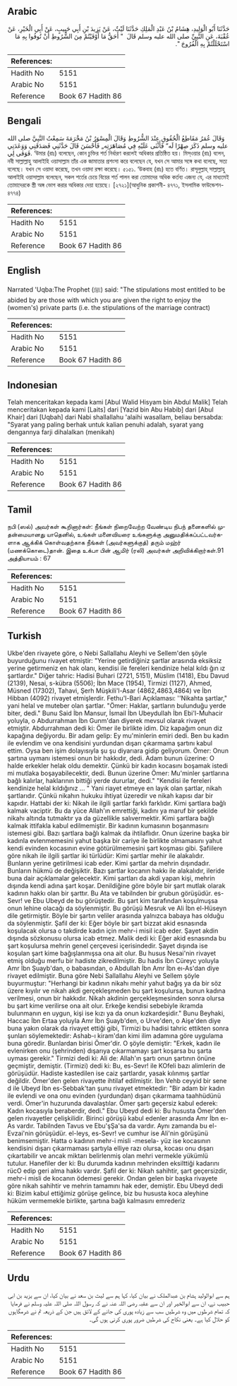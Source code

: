 ## Arabic


<div dir="rtl" lang="ar" style={{fontSize:'larger',backgroundColor:'#f8f9fa',padding:20}}>
حَدَّثَنَا أَبُو الْوَلِيدِ، هِشَامُ بْنُ عَبْدِ الْمَلِكِ حَدَّثَنَا لَيْثٌ، عَنْ يَزِيدَ بْنِ أَبِي حَبِيبٍ، عَنْ أَبِي الْخَيْرِ، عَنْ عُقْبَةَ، عَنِ النَّبِيِّ صلى الله عليه وسلم قَالَ ‏ "‏ أَحَقُّ مَا أَوْفَيْتُمْ مِنَ الشُّرُوطِ أَنْ تُوفُوا بِهِ مَا اسْتَحْلَلْتُمْ بِهِ الْفُرُوجَ ‏"‏‏.‏
</div>
<div style={{backgroundColor:'#f8f9fa',padding:20, marginBottom: 10}}><table> <thead> <tr> <th>References:</th> <th></th> </tr> </thead> <tbody><tr><td>Hadith No</td><td>5151</td></tr><tr><td>Arabic No</td><td>5151</td></tr><tr><td>Reference</td><td>Book 67 Hadith 86</td></tr></tbody></table></div>

## Bengali


<div dir="ltr" lang="bn" style={{fontSize:'larger',backgroundColor:'#f8f9fa',padding:20}}>
وَقَالَ عُمَرُ مَقَاطِعُ الْحُقُوقِ عِنْدَ الشُّرُوطِ وَقَالَ الْمِسْوَرُ بْنُ مَخْرَمَةَ سَمِعْتُ النَّبِيَّ صلى الله عليه وسلم ذَكَرَ صِهْرًا لَه“ فَأَثْنٰى عَلَيْهِ فِي مُصَاهَرَتِه„ فَأَحْسَنَ قَالَ حَدَّثَنِي فَصَدَقَنِي وَوَعَدَنِي فَوَفٰى لِي. ‘উমার (রাঃ) বলেছেন, কোন চুক্তির শর্ত নির্ধারণ করলেই অধিকার প্রতিষ্ঠিত হয়। মিস্ওয়ার (রাঃ) বলেন, নবী সাল্লাল্লাহু আলাইহি ওয়াসাল্লাম তাঁর এক জামাতার প্রশংসা করে বলেছেন যে, যখন সে আমার সঙ্গে কথা বলেছে, সত্য বলেছে। যখন সে ওয়াদা করেছে, তখন ওয়াদা রক্ষা করেছে। ৫১৫১. ‘উকবাহ (রাঃ) হতে বর্ণিত। রাসূলুল্লাহ্ সাল্লাল্লাহু আলাইহি ওয়াসাল্লাম বলেছেন, সকল শর্তের চেয়ে বিয়ের শর্ত পালন করা তোমাদের অধিক কর্তব্য এজন্য যে, এর মাধ্যমেই তোমাদেরকে স্ত্রী অঙ্গ ভোগ করার অধিকার দেয়া হয়েছে। [২৭২১](আধুনিক প্রকাশনী- ৪৭৭১, ইসলামিক ফাউন্ডেশন- ৪৭৭৪)
</div>
<div style={{backgroundColor:'#f8f9fa',padding:20, marginBottom: 10}}><table> <thead> <tr> <th>References:</th> <th></th> </tr> </thead> <tbody><tr><td>Hadith No</td><td>5151</td></tr><tr><td>Arabic No</td><td>5151</td></tr><tr><td>Reference</td><td>Book 67 Hadith 86</td></tr></tbody></table></div>

## English


<div dir="ltr" lang="en" style={{fontSize:'larger',backgroundColor:'#f8f9fa',padding:20}}>
Narrated 'Uqba:The Prophet (ﷺ) said: "The stipulations most entitled to be abided by are those with which you are given the right to enjoy the (women's) private parts (i.e. the stipulations of the marriage contract)
</div>
<div style={{backgroundColor:'#f8f9fa',padding:20, marginBottom: 10}}><table> <thead> <tr> <th>References:</th> <th></th> </tr> </thead> <tbody><tr><td>Hadith No</td><td>5151</td></tr><tr><td>Arabic No</td><td>5151</td></tr><tr><td>Reference</td><td>Book 67 Hadith 86</td></tr></tbody></table></div>

## Indonesian


<div dir="ltr" lang="id" style={{fontSize:'larger',backgroundColor:'#f8f9fa',padding:20}}>
Telah menceritakan kepada kami [Abul Walid Hisyam bin Abdul Malik] Telah menceritakan kepada kami [Laits] dari [Yazid bin Abu Habib] dari [Abul Khair] dari [Uqbah] dari Nabi shallallahu 'alaihi wasallam, beliau bersabda: "Syarat yang paling berhak untuk kalian penuhi adalah, syarat yang dengannya farji dihalalkan (menikah)
</div>
<div style={{backgroundColor:'#f8f9fa',padding:20, marginBottom: 10}}><table> <thead> <tr> <th>References:</th> <th></th> </tr> </thead> <tbody><tr><td>Hadith No</td><td>5151</td></tr><tr><td>Arabic No</td><td>5151</td></tr><tr><td>Reference</td><td>Book 67 Hadith 86</td></tr></tbody></table></div>

## Tamil


<div dir="ltr" lang="ta" style={{fontSize:'larger',backgroundColor:'#f8f9fa',padding:20}}>
நபி (ஸல்) அவர்கள் கூறினார்கள்: நீங்கள் நிறைவேற்ற வேண்டிய நிபந் தனைகளில் முதன்மையானது யாதெனில், உங்கள் மனைவியரை உங்களுக்கு அனுமதிக்கப்பட்டவர்களாக ஆக்கிக் கொள்வதற்காக நீங்கள் (அவர்களுக்குத்) தரும் மஹ்ர் (மணக்கொடை)தான். இதை உக்பா பின் ஆமிர் (ரலி) அவர்கள் அறிவிக்கிறார்கள்.91 அத்தியாயம் : 67
</div>
<div style={{backgroundColor:'#f8f9fa',padding:20, marginBottom: 10}}><table> <thead> <tr> <th>References:</th> <th></th> </tr> </thead> <tbody><tr><td>Hadith No</td><td>5151</td></tr><tr><td>Arabic No</td><td>5151</td></tr><tr><td>Reference</td><td>Book 67 Hadith 86</td></tr></tbody></table></div>

## Turkish


<div dir="ltr" lang="tr" style={{fontSize:'larger',backgroundColor:'#f8f9fa',padding:20}}>
Ukbe'den rivayete göre, o Nebi Sallallahu Aleyhi ve Sellem'den şöyle buyurduğunu rivayet etmiştir: "Yerine getirdiğiniz şartlar arasında eksiksiz yerine getirmeniz en hak olanı, kendisi ile fereleri kendinize helal kıldı ğın ız şartlardır." Diğer tahric: Hadisi Buhari (2721, 5151), Müslim (1418), Ebu Davud (2139), Nesai, s-kübra (5506); İbn Mace (1954), Tirmizi (1127), Ahmed, Müsned (17302), Tahavi, Şerh Müşkili'l-Asar (4862,4863,4864) ve İbn Hibban (4092) rivayet etmişlerdir. Fethu'l-Bari Açıklaması: ''Nikahta şartlar," yani helal ve muteber olan şartlar. "Ömer: Haklar, şartların bulunduğu yerde biter, dedi." Bunu Said İbn Mansur, İsmail İbn Ubeydullah İbn Ebi'l-Muhacir yoluyla, o Abdurrahman İbn Gunm'dan diyerek mevsul olarak rivayet etmiştir. Abdurrahman dedi ki: Ömer ile birlikte idim. Diz kapağım onun diz kapağına değiyordu. Bir adam gelip: Ey mu'minlerin emiri dedi. Ben bu kadın ile evlendim ve ona kendisini yurdundan dışarı çıkarmama şartını kabul ettim. Oysa ben işim dolayısıyla şu şu diyarıara gidip geliyorum. Ömer: Onun şartına uymanı istemesi onun bir hakkıdır, dedi. Adam bunun üzerine: O halde erkekler helak oldu demektir. Çünkü bir kadın kocasını boşamak istedi mi mutlaka boşayabilecektir, dedi. Bunun üzerine Ömer: Mu'minler şartlarına bağlı kalırlar, haklarının bittiği yerde dururlar, dedi." "Kendisi ile fereleri kendinize helal kıldığınız ... " Yani riayet etmeye en layık olan şartlar, nikah şartlarıdır. Çünkü nikahın hukuku ihtiyat üzeredir ve nikah kapısı dar bir kapıdır. Hattabi der ki: Nikah ile ilgili şartlar farklı farklıdır. Kimi şartlara bağlı kalmak vaciptir. Bu da yüce Allah'ın emrettiği, kadını ya maruf bir şekilde nikahı altında tutmaktır ya da güzellikle salıvermektir. Kimi şartlara bağlı kalmak ittifakla kabul edilmemiştir. Bir kadının kumasının boşanmasını istemesi gibi. Bazı şartlara bağlı kalmak da ihtilaflıdır. Onun üzerine başka bir kadınla evlenmemesini yahut başka bir cariye ile birlikte olmamasını yahut kendi evinden kocasının evine götürülmemesini şart koşması gibi. Şafiilere göre nikah ile ilgili şartlar iki türlüdür: Kimi şartlar mehir ile alakalıdır. Bunların yerine getirilmesi icab eder. Kimi şartlar da mehrin dışındadır. Bunların hükmü de değişiktir. Bazı şartlar kocanın hakkı ile alakalıdır, ileride buna dair açıklamalar gelecektir. Kimi şartları da akdi yapan kişi, mehrin dışında kendi adına şart koşar. Denildiğine göre böyle bir şart mutlak olarak kadının hakkı olan bir şarttır. Bu Ata ve tabilnden bir grubun görüşüdür. es-Sevr! ve Ebu Ubeyd de bu görüştedir. Bu şart kim tarafından koşulmuşsa onun lehine olacağı da söylenmiştir. Bu görüşü Mesruk ve Ali İbn el-Hüseyn dile getirmiştir. Böyle bir şartın veliler arasında yalnızca babaya has olduğu da söylenmiştir. Şafil der ki: Eğer böyle bir şart bizzat akid esnasında koşulacak olursa o takdirde kadın için mehr-i misil icab eder. Şayet akdin dışında sözkonusu olursa icab etmez. Malik dedi ki: Eğer akid esnasında bu şart koşulursa mehrin genel çerçevesi içerisindedir. Şayet dışında ise koşulan şart kime bağışlanmışsa ona ait olur. Bu husus Nesai'nin rivayet etmiş olduğu merfu bir hadiste zikredilmiştir. Bu hadis İbn Cüreyc yoluyla Amr İbn Şuayb'dan, o babasından, o Abdullah İbn Amr İbn eı-As'dan diye rivayet edilmiştir. Buna göre Nebi Sallallahu Aleyhi ve Sellem şöyle buyurmuştur: "Herhangi bir kadının nikahı mehir yahut bağış ya da bir söz üzere kıyılır ve nikah akdi gerçekleşmeden bu şart koşulursa, bunun kadına verilmesi, onun bir hakkıdır. Nikah akdinin gerçekleşmesinden sonra olursa bu şart kime verilirse ona ait olur. Erkeğe kendisi sebebiyle ikramda bulunmanın en uygun, kişi ise kızı ya da onun kızkardeşidir." Bunu Beyhaki, Haccac İbn Ertaa yoluyla Amr İbn Şuayb'den, o Urve'den, o Aişe'den diye buna yakın olarak da rivayet ettiği gibi, Tirmizi bu hadisi tahric ettikten sonra şunları söylemektedir: Ashab-ı kiram'dan kimi ilim adamına göre uygulama buna göredir. Bunlardan birisi Ömer'dir. O şöyle demiştir: "Erkek, kadın ile evlenirken onu (şehrinden) dışarıya çıkarmamayı şart koşarsa bu şarta uyması gerekir." Tirmizi dedi ki: Ali de: Allah'ın şartı onun şartının önüne geçmiştir, demiştir. (Tirmizi) dedi ki: Bu, es-Sevr! ile KOfeli bazı alimlerin de görüşüdür. Hadiste kastedilen ise caiz şartlardır, yasak kılınmış şartlar değildir. Ömer'den gelen rivayette ihtilaf edilmiştir. İbn Vehb ceyyid bir sene d ile Ubeyd İbn es-Sebbak'tan şunu rivayet etmektedir: "Bir adam bir kadın ile evlendi ve ona onu evinden (yurdundan) dışarı çıkarmama taahhüdünü verdi. Ömer'in huzurunda davalaştılar. Ömer şartı geçersiz kabul ederek: Kadın kocasıyla beraberdir, dedi." Ebu Ubeyd dedi ki: Bu hususta Ömer'den gelen rivayetler çelişkilidir. Birinci görüşü kabul edenler arasında Amr İbn eı-As vardır. Tabilnden Tavus ve Ebu'şŞa'sa da vardır. Aynı zamanda bu el-Evzai'nin görüşüdür. el-leys, es-Sevr! ve cumhur ise Ali'nin görüşünü benimsemiştir. Hatta o kadının mehr-i misli -mesela- yüz ise kocasının kendisini dışarı çıkarmaması şartıyla elliye razı olursa, kocası onu dışarı çıkartabilir ve ancak miktarı belirlenmiş olan mehri vermekle yükümlü tutulur. Hanefiler der ki: Bu durumda kadının mehrinden eksilttiği kadarını rücO edip geri alma hakkı vardır. Şafil der ki: Nikah sahihtir, şart geçersizdir, mehr-i misli de kocanın ödemesi gerekir. Ondan gelen bir başka rivayete göre nikah sahihtir ve mehrin tamamını hak eder, demiştir. Ebu Ubeyd dedi ki: Bizim kabul ettiğimiz görüşe gelince, biz bu hususta koca aleyhine hüküm vermemekle birlikte, şartına bağlı kalmasını emrederiz
</div>
<div style={{backgroundColor:'#f8f9fa',padding:20, marginBottom: 10}}><table> <thead> <tr> <th>References:</th> <th></th> </tr> </thead> <tbody><tr><td>Hadith No</td><td>5151</td></tr><tr><td>Arabic No</td><td>5151</td></tr><tr><td>Reference</td><td>Book 67 Hadith 86</td></tr></tbody></table></div>

## Urdu


<div dir="rtl" lang="ur" style={{fontSize:'larger',backgroundColor:'#f8f9fa',padding:20}}>
ہم سے ابوالولید ہشام بن عبدالملک نے بیان کیا، کہا ہم سے لیث بن سعد نے بیان کیا، ان سے یزید بن ابی حبیب نے، ان سے ابوالخیر اور ان سے عقبہ رضی اللہ عنہ نے کہ رسول اللہ صلی اللہ علیہ وسلم نے فرمایا کہ تمام شرطوں میں وہ شرطیں سب سے زیادہ پوری کی جانے کے لائق ہیں جن کے ذریعہ تم نے شرمگاہوں کو حلال کیا ہے۔ یعنی نکاح کی شرطیں ضرور پوری کرنی ہوں گی۔
</div>
<div style={{backgroundColor:'#f8f9fa',padding:20, marginBottom: 10}}><table> <thead> <tr> <th>References:</th> <th></th> </tr> </thead> <tbody><tr><td>Hadith No</td><td>5151</td></tr><tr><td>Arabic No</td><td>5151</td></tr><tr><td>Reference</td><td>Book 67 Hadith 86</td></tr></tbody></table></div>